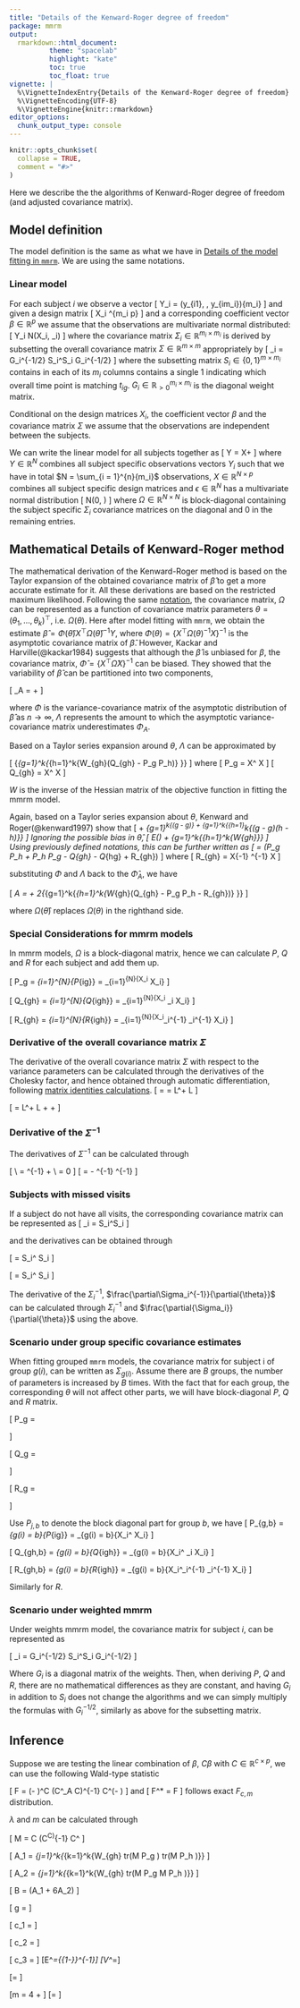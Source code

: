 ```yaml
---
title: "Details of the Kenward-Roger degree of freedom"
package: mmrm
output:
  rmarkdown::html_document:
          theme: "spacelab"
          highlight: "kate"
          toc: true
          toc_float: true
vignette: |
  %\VignetteIndexEntry{Details of the Kenward-Roger degree of freedom}
  %\VignetteEncoding{UTF-8}
  %\VignetteEngine{knitr::rmarkdown}
editor_options:
  chunk_output_type: console
---
```


```r
knitr::opts_chunk$set(
  collapse = TRUE,
  comment = "#>"
)
```

Here we describe the the algorithms of Kenward-Roger degree of freedom (and adjusted covariance matrix).

## Model definition

The model definition is the same as what we have in [Details of the model fitting in `mmrm`](algorithms.html).
We are using the same notations.

### Linear model

For each subject $i$ we observe a vector
\[
Y_i = (y_{i1}, \dotsc, y_{im_i})^\top \in \mathbb{R}^{m_i}
\]
and given a design matrix
\[
X_i \in \mathbb{R}^{m_i \times p}
\]
and a corresponding coefficient vector $\beta \in \mathbb{R}^{p}$ we assume
that the observations are multivariate normal distributed:
\[
Y_i \sim N(X_i\beta, \Sigma_i)
\]
where the covariance matrix $\Sigma_i \in \mathbb{R}^{m_i \times m_i}$ is derived
by subsetting the overall covariance matrix $\Sigma \in \mathbb{R}^{m \times m}$
appropriately by
\[
\Sigma_i = G_i^{-1/2} S_i^\top \Sigma S_i G_i^{-1/2}
\]
where the subsetting matrix $S_i \in \{0, 1\}^{m \times m_i}$ contains
in each of its $m_i$ columns contains a single 1 indicating which overall time point
is matching $t_{ig}$. 
$G_i \in \mathbb{R}_{\gt 0}^{m_i \times m_i}$ is the diagonal weight matrix.

Conditional on the design matrices $X_i$, the coefficient vector $\beta$ and the
covariance matrix $\Sigma$ we assume that the observations are independent between
the subjects.

We can write the linear model for all subjects together as
\[
Y = X\beta + \epsilon
\]
where $Y \in \mathbb{R}^N$ combines all subject specific observations vectors $Y_i$
such that we have in total $N = \sum_{i = 1}^{n}{m_i}$ observations,
$X \in \mathbb{R}^{N \times p}$ combines all subject specific design matrices
and $\epsilon \in \mathbb{R}^N$ has a multivariate normal distribution
\[
\epsilon \sim N(0, \Omega)
\]
where $\Omega \in \mathbb{R}^{N \times N}$ is block-diagonal containing the
subject specific $\Sigma_i$ covariance matrices on the diagonal and 0 in the
remaining entries.

## Mathematical Details of Kenward-Roger method

The mathematical derivation of the Kenward-Roger method is based on the Taylor expansion of the obtained covariance matrix
of $\hat\beta$ to get a more accurate estimate for it. All these derivations are based on the restricted maximum likelihood.
Following the same [notation](algorithms.html#covariance-matrix-model), the covariance matrix, $\Omega$ can be represented as
a function of covariance matrix parameters $\theta = (\theta_1, \dotsc, \theta_k)^\top$, i.e. $\Omega(\theta)$.
Here after model fitting with `mmrm`, we obtain the estimate $\hat\beta = \Phi(\hat\theta)X^\top\Omega(\hat\theta)^{-1}Y$,
where $\Phi(\theta) = \left\{X^\top \Omega(\theta)^{-1} X\right\} ^{-1}$ is the asymptotic covariance matrix of $\hat\beta$.
However, Kackar and Harville(@kackar1984) suggests that although the $\hat\beta$ is unbiased for $\beta$, the covariance matrix,
$\hat\Phi = \left\{X^\top \hat\Omega X\right\}^{-1}$ can be biased. They showed that the variability of $\hat\beta$ can be partitioned into
two components,

\[
  \Phi_A = \Phi + \Lambda
\]

where $\Phi$ is the variance-covariance matrix of the asymptotic distribution of $\hat\beta$ as $n\rightarrow \infty$, $\Lambda$ represents the amount
to which the asymptotic variance-covariance matrix underestimates $\Phi_A$.

Based on a Taylor series expansion around $\theta$, $\Lambda$ can be approximated by

\[
  \Lambda \simeq \Phi \left\{\sum_{g=1}^k{\sum_{h=1}^k{W_{gh}(Q_{gh} - P_g \Phi P_h)} }\right\} \Phi
\]
where
\[
  P_g = X^\top \frac{\partial{\Omega^{-1}}}{\partial \theta_g} X
\]
\[
  Q_{gh} = X^\top \frac{\partial{\Omega^{-1}}}{\partial \theta_g} \Omega \frac{\partial{\Omega^{-1}}}{\partial \theta_h} X
\]

$W$ is the inverse of the Hessian matrix of the objective function in fitting the mmrm model.

Again, based on a Taylor series expansion about $\theta$, Kenward and Roger(@kenward1997) show that
\[
  \hat\Phi \simeq \Phi + \sum_{g=1}^k{(\hat\theta_g - \theta_g)\frac{\partial{\Phi}}{\partial{\theta_g}}} + \frac{1}{2} \sum_{g=1}^k{\sum_{h=1}^k{(\hat\theta_g - \theta_g)(\hat\theta_h - \theta_h)\frac{\partial^2{\Phi}}{\partial{\theta_g}\partial{\theta_h}}}}
\]
Ignoring the possible bias in $\hat\theta$,
\[
  E(\hat\Phi) \simeq \Phi + \frac{1}{2} \sum_{g=1}^k{\sum_{h=1}^k{W_{gh}\frac{\partial^2{\Phi}}{\partial{\theta_g}\partial{\theta_h}}}}
\]
Using previously defined notations, this can be further written as
\[
  \frac{\partial^2{\Phi}}{\partial{\theta_g}\partial{\theta_h}} = \Phi (P_g \Phi P_h + P_h \Phi P_g - Q_{gh} - Q_{hg} + R_{gh}) \Phi
\]
where
\[
  R_{gh} = X^\top\Omega^{-1}\frac{\partial^2\Omega}{\partial{\theta_g}\partial{\theta_h}} \Omega^{-1} X
\]

substituting $\Phi$ and $\Lambda$ back to the $\hat\Phi_A$, we have

\[
  \hat\Phi_A = \hat\Phi + 2\hat\Phi \left\{\sum_{g=1}^k{\sum_{h=1}^k{W_{gh}(Q_{gh} - P_g \hat\Phi P_h - \frac{1}{4}R_{gh})} }\right\} \hat\Phi
\]

where $\Omega(\hat\theta)$ replaces $\Omega(\theta)$ in the righthand side.

### Special Considerations for mmrm models

In mmrm models, $\Omega$ is a block-diagonal matrix, hence we can calculate  $P$, $Q$ and $R$ for each subject and add them up.

\[
  P_g = \sum_{i=1}^{N}{P_{ig}} = \sum_{i=1}^{N}{X_i^\top \frac{\partial{\Sigma_i^{-1}}}{\partial \theta_g} X_i}
\]

\[
  Q_{gh} = \sum_{i=1}^{N}{Q_{igh}} = \sum_{i=1}^{N}{X_i^\top \frac{\partial{\Sigma_i^{-1}}}{\partial \theta_g} \Sigma_i \frac{\partial{\Sigma_i^{-1}}}{\partial \theta_h} X_i}
\]

\[
  R_{gh} = \sum_{i=1}^{N}{R_{igh}} = \sum_{i=1}^{N}{X_i^\top\Sigma_i^{-1}\frac{\partial^2\Sigma_i}{\partial{\theta_g}\partial{\theta_h}} \Sigma_i^{-1} X_i}
\]


### Derivative of the overall covariance matrix $\Sigma$

The derivative of the overall covariance matrix $\Sigma$ with respect to the variance parameters can be calculated through the derivatives of the Cholesky factor, and hence obtained through automatic differentiation,
following [matrix identities calculations](https://en.wikipedia.org/wiki/Matrix_calculus#Identities_in_differential_form).
\[
  \frac{\partial{\Sigma}}{\partial{\theta_g}} = \frac{\partial{LL^\top}}{\partial{\theta_g}} = \frac{\partial{L}}{\partial{\theta_g}}L^\top + L\frac{\partial{L^\top}}{\partial{\theta_g}}
\]

\[
  \frac{\partial^2{\Sigma}}{\partial{\theta_g}\partial{\theta_h}} = \frac{\partial^2{L}}{\partial{\theta_g}\partial{\theta_h}}L^\top + L\frac{\partial^2{L^\top}}{\partial{\theta_g}\partial{\theta_h}} + \frac{\partial{L}}{\partial{\theta_g}}\frac{\partial{L^T}}{\partial{\theta_h}} + \frac{\partial{L}}{\partial{\theta_h}}\frac{\partial{L^\top}}{\partial{\theta_g}}
\]

### Derivative of the $\Sigma^{-1}$

The derivatives of $\Sigma^{-1}$ can be calculated through

\[
  \frac{\partial{\Sigma\Sigma^{-1}}}{\partial{\theta}}\\
  = \frac{\partial{\Sigma}}{\partial{\theta}}\Sigma^{-1} + \Sigma\frac{\partial{\Sigma^{-1}}}{\partial{\theta}} \\
  = 0
\]
\[
  \frac{\partial{\Sigma^{-1}}}{\partial{\theta}} = - \Sigma^{-1} \frac{\partial{\Sigma}}{\partial{\theta}}\Sigma^{-1}
\]

### Subjects with missed visits

If a subject do not have all visits, the corresponding covariance matrix can be represented as
\[
  \Sigma_i = S_i^\top \Sigma S_i
\]

and the derivatives can be obtained through

\[
  \frac{\partial{\Sigma_i}}{\partial{\theta}} = S_i^\top \frac{\partial{\Sigma}}{\partial{\theta}} S_i
\]

\[
  \frac{\partial^2{\Sigma_i}}{\partial{\theta_g}\partial{\theta_h}} = S_i^\top \frac{\partial^2{\Sigma}}{\partial{\theta_g}\partial{\theta_h}} S_i
\]

The derivative of the $\Sigma_i^{-1}$, $\frac{\partial\Sigma_i^{-1}}{\partial{\theta}}$ can be calculated through $\Sigma_i^{-1}$ and $\frac{\partial{\Sigma_i}}{\partial{\theta}}$
using the above.

### Scenario under group specific covariance estimates

When fitting grouped `mmrm` models, the covariance matrix for subject i of group $g(i)$, can be written as $\Sigma_{g(i)}$.
Assume there are $B$ groups, the number of parameters is increased by $B$ times. With the fact that for each group, the corresponding
$\theta$ will not affect other parts, we will have block-diagonal $P$, $Q$ and $R$ matrix.

\[
P_g = \begin{pmatrix}
P_{j, 1} & \dots & P_{j, B} \\
\end{pmatrix}
\]

\[
Q_g = \begin{pmatrix}
Q_{j, 1} & 0 & \dots & \dots & 0 \\
0 & Q_{j, 2} & 0 & \dots & 0\\
\vdots & & \ddots & & \vdots \\
\vdots & & & \ddots & \vdots \\
0 & \dots & \dots & 0 & Q_{j, B}
\end{pmatrix}
\]

\[
R_g = \begin{pmatrix}
R_{j, 1} & 0 & \dots & \dots & 0 \\
0 & R_{j, 2} & 0 & \dots & 0\\
\vdots & & \ddots & & \vdots \\
\vdots & & & \ddots & \vdots \\
0 & \dots & \dots & 0 & R_{j, B}
\end{pmatrix}
\]

Use $P_{j, b}$ to denote the block diagonal part for group $b$, we have
\[
  P_{g,b} = \sum_{g(i) = b}{P_{ig}} = \sum_{g(i) = b}{X_i^\top \frac{\partial{\Sigma_i^{-1}}}{\partial \theta_g} X_i}
\]

\[
  Q_{gh,b} = \sum_{g(i) = b}{Q_{igh}} = \sum_{g(i) = b}{X_i^\top \frac{\partial{\Sigma_i^{-1}}}{\partial \theta_g} \Sigma_i \frac{\partial{\Sigma_i^{-1}}}{\partial \theta_h} X_i}
\]

\[
  R_{gh,b} = \sum_{g(i) = b}{R_{igh}} = \sum_{g(i) = b}{X_i^\top\Sigma_i^{-1}\frac{\partial^2\Sigma_i}{\partial{\theta_g}\partial{\theta_h}} \Sigma_i^{-1} X_i}
\]

Similarly for $R$.

### Scenario under weighted mmrm

Under weights mmrm model, the covariance matrix for subject $i$, can be represented as

\[
  \Sigma_i = G_i^{-1/2} S_i^\top \Sigma S_i G_i^{-1/2}
\]

Where $G_i$ is a diagonal matrix of the weights. Then, when deriving $P$, $Q$ and $R$,
there are no mathematical differences as they are constant, and having $G_i$ in addition to $S_i$
does not change the algorithms and we can simply multiply the formulas with $G_i^{-1/2}$, similarly as above for the subsetting matrix.

## Inference

Suppose we are testing the linear combination of $\beta$, $C\beta$ with $C \in \mathbb{R}^{c\times p}$, we can use the following Wald-type statistic

\[
  F = \frac{1}{c} (\hat\beta - \beta)^\top  C (C^\top \hat\Phi_A C)^{-1} C^\top (\hat\beta - \beta)
\]
and
\[
  F^* = \lambda F
\]
follows exact $F_{c,m}$ distribution.

$\lambda$ and $m$ can be calculated through

\[
  M = C (C^\top \Phi C)^{-1} C^\top
\]

\[
  A_1 = \sum_{j=1}^k{\sum_{k=1}^k{W_{gh} tr(M \Phi P_g \Phi) tr(M \Phi P_h \Phi)}}
\]

\[
  A_2 = \sum_{j=1}^k{\sum_{k=1}^k{W_{gh} tr(M \Phi P_g \Phi M \Phi P_h \Phi)}}
\]

\[
  B = \frac{1}{2c}(A_1 + 6A_2)
\]

\[
  g = \frac{(c+1)A_1 - (c+4)A_2}{(c+2)A_2}
\]

\[
  c_1 = \frac{g}{3c+2(1-g)}
\]

\[
  c_2 = \frac{c-g}{3c+2(1-g)}
\]

\[
  c_3 = \frac{c+2-g}{3c+2(1-g)}
\]
\[E^*={\left\{1-\frac{A_2}{c}\right\}}^{-1}\]
\[V^*=\frac{2}{c}{\left\{\frac{1+c_1 B}{(1-c_2 B)^2(1-c_3 B)}\right\}}\]

\[\rho = \frac{V^{*}}{2(E^*)^2}\]

\[m = 4 + \frac{c+2}{c\rho - 1}\]
\[\lambda = \frac{m}{E^*(m-2)}\]
